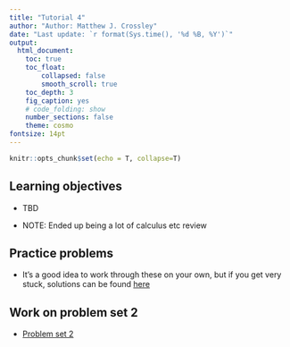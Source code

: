 ```yaml
---
title: "Tutorial 4"
author: "Author: Matthew J. Crossley"
date: "Last update: `r format(Sys.time(), '%d %B, %Y')`"
output:
  html_document:
    toc: true
    toc_float:
        collapsed: false
        smooth_scroll: true
    toc_depth: 3
    fig_caption: yes
    # code_folding: show
    number_sections: false
    theme: cosmo
fontsize: 14pt
---
```


```r
knitr::opts_chunk$set(echo = T, collapse=T)
```

## Learning objectives
* TBD

* NOTE: Ended up being a lot of calculus etc review

## Practice problems
* It's a good idea to work through these on your own, but if
you get very stuck, solutions can be found
[here](tutorial_4_solutions.html)

## Work on problem set 2
* [Problem set 2](homework_2.html)